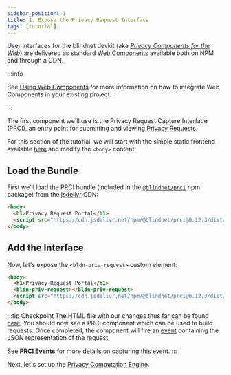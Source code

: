 ```yaml
---
sidebar_position: 1
title: 1. Expose the Privacy Request Interface
tags: [tutorial]
---
```


User interfaces for the blindnet devkit (aka _[Privacy Components for the Web](https://github.com/blindnet-io/privacy-components-web)_) are delivered as standard [Web Components](https://www.webcomponents.org/introduction) available both on NPM and through a CDN.

:::info

See [Using Web Components](/docs/interfaces/install/using-web-components) for more information on how to integrate Web Components in your existing project.

:::

The first component we'll use is the Privacy Request Capture Interface (PRCI), an entry point for submitting and viewing [Privacy Requests](/docs/references/lexicon#privacy-request).

For this section of the tutorial, we will start with the simple static frontend available [here](https://github.com/blindnet-io/devkit-quickstart/blob/main/web/intro-start.html) and modify the `<body>` content.

## Load the Bundle

First we'll load the PRCI bundle (included in the [`@blindnet/prci`](https://www.npmjs.com/package/@blindnet/prci) npm package) from the [jsdelivr](https://www.jsdelivr.com/) CDN:

```html
<body>
  <h1>Privacy Request Portal</h1>
  <script src="https://cdn.jsdelivr.net/npm/@blindnet/prci@0.12.3/dist/index.all.min.js" type="module"></script>
</body>
```

<!--
:::info

Here, we use the `core` module build for performance improvement.

As this build only integrates the _core_ parts of the library, external dependencies like [Lit](https://lit.dev) will only be loaded once, even after we add other privacy components to this same web page.

Your specific context might be different. This is why each Privacy Component for the Web includes different builds and bundles covering any specific needs, as detailed in the [User Interfaces - Install](/docs/interfaces/install) section.

:::
-->

## Add the Interface

Now, let's expose the `<bldn-priv-request>` custom element:

```html
<body>
  <h1>Privacy Request Portal</h1>
  <bldn-priv-request></bldn-priv-request>
  <script src="https://cdn.jsdelivr.net/npm/@blindnet/prci@0.12.3/dist/index.all.min.js" type="module"></script>
</body>
```

:::tip Checkpoint
The HTML file with our changes thus far can be found [here](https://github.com/blindnet-io/devkit-quickstart/blob/main/web/expose-request-interface.html). You should now see a PRCI component which can be used to build requests. Once completed, the component will fire an [event](https://developer.mozilla.org/en-US/docs/Web/Events) containing the JSON representation of the request.

See [**PRCI Events**](/docs/Interfaces/PRCI/Events) for more details on capturing this event.
:::

Next, let's set up the [Privacy Computation Engine](./pce-set-up).

<!--
The `bldn-priv-request` custom element supports several attributes and properties to interact with it and configure its behavior.

Here, we only need to use the `computation-base-url` attribute to tell it to use our local PCE instance instead of the central one.

```html
<bldn-priv-request computation-base-url="http://localhost:9000/v0"></bldn-priv-request>
```

:::info Demo

This simple static demo can be tested live on [blindnet-io.github.io](https://blindnet-io.github.io/privacy-components-web/demos/static/).

Code can be found in the [privacy-components-web repository](https://github.com/blindnet-io/privacy-components-web/tree/main/demos/static).

:::

## Check Out our Demo Web App

Need to see a more advanced use case? We got you covered.

:::tip Check it out

See our Demo Web App in action on [blindnet-io.github.io](https://blindnet-io.github.io/privacy-components-web/demos/devkit-simple-tutorial/) and read its code in the [privacy-components-web repository](https://github.com/blindnet-io/privacy-components-web/tree/main/demos/devkit-simple-tutorial).

:::

We keep this project as minimalist as possible for the sake of simplicity. It only use [lit](https://lit.dev/), with [Carbon Web Components](https://web-components.carbondesignsystem.com/) and the [Vaadin Router](https://hilla.dev/docs/routing/router). The build system has been set up using the [Open WC generator](https://open-wc.org/guides/developing-components/getting-started/) (refer to the README for more information).

You can either directly clone the whole monorepo locally:

```bash
git clone git@github.com:blindnet-io/privacy-components-web.git
cd privacy-components-web/demos/devkit-simple-tutorial/
```

or use [git sparse-checkout](https://git-scm.com/docs/git-sparse-checkout) to only download the project itself:

```bash
mkdir devkit-web-demo
cd devkit-web-demo
git init
git remote add -f origin git@github.com:blindnet-io/privacy-components-web.git
git config core.sparsecheckout true
echo "demos/devkit-simple-tutorial" >> .git/info/sparse-checkout
git pull origin main
```

Then, you'll need to install the project's dependencies using classic yarn (v1) or npm:

```bash
yarn install
# OR
npm install
```

Then, start the development server:

```bash
yarn start
# OR
npm start
```

and open the application in your browser using the given URL.

:::info

The next steps have been already developed in this demo project. You can therefore refer to it whenever in doubt.

:::
-->